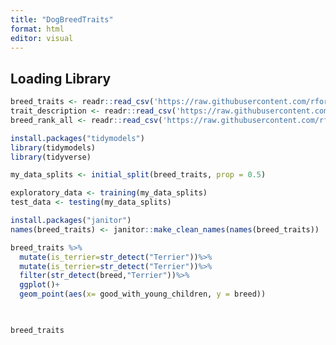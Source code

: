 ```yaml
---
title: "DogBreedTraits"
format: html
editor: visual
---
```


## Loading Library

```r
breed_traits <- readr::read_csv('https://raw.githubusercontent.com/rfordatascience/tidytuesday/master/data/2022/2022-02-01/breed_traits.csv')
trait_description <- readr::read_csv('https://raw.githubusercontent.com/rfordatascience/tidytuesday/master/data/2022/2022-02-01/trait_description.csv')
breed_rank_all <- readr::read_csv('https://raw.githubusercontent.com/rfordatascience/tidytuesday/master/data/2022/2022-02-01/breed_rank.csv')

```

```r
install.packages("tidymodels")
library(tidymodels)
library(tidyverse)

my_data_splits <- initial_split(breed_traits, prop = 0.5)

exploratory_data <- training(my_data_splits)
test_data <- testing(my_data_splits)
```

```r
install.packages("janitor")
names(breed_traits) <- janitor::make_clean_names(names(breed_traits))
```

```r
breed_traits %>%
  mutate(is_terrier=str_detect("Terrier"))%>%
  mutate(is_terrier=str_detect("Terrier"))%>%
  filter(str_detect(breed,"Terrier"))%>%
  ggplot()+
  geom_point(aes(x= good_with_young_children, y = breed))

 
```

```r
breed_traits
```
